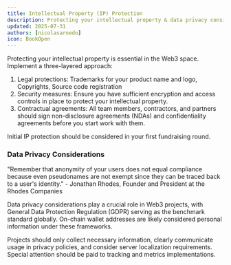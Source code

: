 ```yaml
---
title: Intellectual Property (IP) Protection
description: Protecting your intellectual property & data privacy considerations
updated: 2025-07-31
authors: [nicolasarnedo]
icon: BookOpen
---
```


Protecting your intellectual property is essential in the Web3 space. Implement a three-layered approach:
1. Legal protections: Trademarks for your product name and logo, Copyrights, Source code registration
2. Security measures: Ensure you have sufficient encryption and access controls in place to protect your intellectual property.
3. Contractual agreements: All team members, contractors, and partners should sign non-disclosure agreements (NDAs) and confidentiality agreements before you start work with them.

Initial IP protection should be considered in your first fundraising round.


### Data Privacy Considerations

<Callout type="quote">
<div style={{ fontSize: '1.1rem'}}>
<span style={{ fontWeight: 'bold' }}>"Remember that anonymity of your users does not equal compliance because even pseudonames are not exempt since they can be traced back to a user's identity."</span> - Jonathan Rhodes, Founder and President at the Rhodes Companies
</div>
</Callout>

Data privacy considerations play a crucial role in Web3 projects, with General Data Protection Regulation (GDPR) serving as the benchmark standard globally. On-chain wallet addresses are likely considered personal information under these frameworks.

Projects should only collect necessary information, clearly communicate usage in privacy policies, and consider server localization requirements. Special attention should be paid to tracking and metrics implementations.
